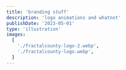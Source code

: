 ```yaml
---
title: 'branding stuff'
description: 'logo animations and whatnot'
publishDate: '2023-05-01'
type: 'illustration'
images:
  [
    './fractalcounty-logo-2.webp',
    './fractalcounty-logo.webp',
  ]
---
```



<ContentVideo 
  src={fractalcountyIntro}
  title="FRACTAL COUNTY intro animation"
  posterImage={fractalcountyIntroThumb}
  autoplay
  loop
  muted
/>